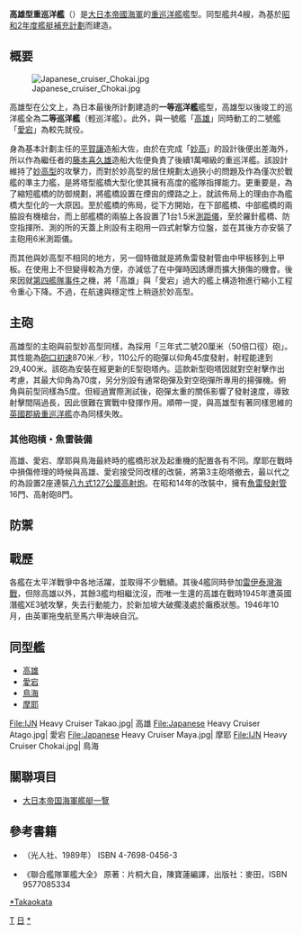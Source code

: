 {{noteTA
|1=zh-hans:战列舰; zh-hant:戰艦;
|2=zh-hans:舾装; zh-hant:艤裝;
|G1=Military
|G2=Shipname
|G3=地名
}}
{{軍艦模板
|名稱= 高雄型重巡洋艦 [[File:Naval_Ensign_of_Japan.svg|30px]]
|圖片= [[file:Japanese_Heavy_Cruiser_Maya.jpg|300px]]
|照片說明= 
|艦種= [[重巡洋艦|重巡洋艦]]
|艦名= 山岳名
|擁有國= [[File:Merchant_flag_of_Japan_(1870).svg|25px]] [[大日本帝國|大日本帝國]]
|前型= [[妙高型重巡洋艦|妙高型重巡洋艦]]
|次型= [[最上级重巡洋舰|最上型重巡洋艦]]
|同型= [[高雄號重巡洋艦|高雄]]、[[愛宕號重巡洋艦|愛宕]]、[[鳥海號重巡洋艦|鳥海]]、[[摩耶號重巡洋艦|摩耶]]
|服役= 
|結局= 
|基準= 
|滿載=
|排水= 計劃：9,850噸（基準）<br>實際：11,490噸→13,400噸（愛宕）
|長度= 203.76米<br /> 192.5米（水線長） 
|闊度= 18.999米→20.4米
|吃水= 6.11米（基準）<br />6.53米→6.32米（滿載）
|引擎= 艦本式蒸汽渦輪機（4座4軸）
|鍋爐= 呂號艦本式重油専燒鍋爐12座<br>（當中6座附設有空氣預熱器）
|燃料= 重油：2,645噸→2,318噸
|出力= 132,000匹→13,3000匹
|極速= 35節→34.2節
|續航= 14節8500浬→18節5,050浬
|乘員= 773人→900人
|艦載機= 水上偵察機3架→4架（彈射器2座）<br>摩耶：水上偵察機2架（彈射器2座）
|裝備= '''竣工時'''<br>三年式二號20.3厘米聯装砲5座<br>十年式12厘米單裝高角砲4座<br>毘式40毫米單裝機關砲2座<br>61厘米聯装魚雷發射管4座8門<br>（九〇式魚雷16枚）<br>'''改裝後'''<br>三年式二號20.3厘米聯装砲5座<br>八九式12.7厘米聯裝高角砲4座<br>25毫米聯裝機槍4座<br>九三式13毫米聯裝機槍4座<br>61厘米四聯装魚雷發射管4座16門<br>（九三式魚雷24枚）<br>'''摩耶'''<br>三年式二號20.3厘米聯装砲4座<br>八九式12.7厘米聯裝高角砲6座<br>61厘米四聯装魚雷發射管4座16門<br>（九三式魚雷24枚）<br>九六式25毫米聯裝機槍6座、三聯裝6座<br>九三式13毫米聯裝機槍2座
|裝甲= '''舷側'''<br>127毫米（最厚位置）<br>38毫米（水線下）<br>'''水平'''<br>34～46毫米<br>'''主砲'''<br>25毫米（前盾、側盾、天蓋、後盾）<br>
'''砲座'''<br>38毫米（甲板至上部）<br>25毫米（甲板至下部）<br>'''彈藥庫'''<br>38毫米～76毫米（舷側）<br>47毫米（天蓋）<br>装甲总重量2406吨
}}

'''高雄型重巡洋艦'''（{{lang|ja|たかおがたじゅうじゅんようかん}}）是[[大日本帝國海軍|大日本帝國海軍]]的[[重巡洋艦|重巡洋艦]]艦型。同型艦共4艘，為基於[[昭和2年度艦艇補充計劃|昭和2年度艦艇補充計劃]]而建造。

== 概要 ==
[[File:Japanese_cruiser_Chokai.jpg|thumb]]

高雄型在公文上，為日本最後所計劃建造的'''一等巡洋艦'''艦型，高雄型以後竣工的巡洋艦全為'''二等巡洋艦'''（輕巡洋艦）。此外，與一號艦「[[高雄號重巡洋艦|高雄]]」同時動工的二號艦「[[愛宕號重巡洋艦|愛宕]]」為較先就役。

身為基本計劃主任的[[平賀讓|平賀讓]]造船大佐，由於在完成「[[妙高號重巡洋艦|妙高]]」的設計後便出差海外，所以作為繼任者的[[藤本喜久雄|藤本喜久雄]]造船大佐便負責了後續1萬噸級的重巡洋艦。該設計維持了[[妙高型重巡洋艦|妙高型]]的攻擊力，而對於妙高型的居住規劃太過狹小的問題及作為僅次於戰艦的準主力艦，是將塔型艦橋大型化使其擁有高度的艦隊指揮能力。更重要是，為了縮短艦橋的防御規劃，將艦橋設置在煙囪的煙路之上，就該佈局上的理由亦為艦橋大型化的一大原因。至於艦橋的佈局，從下方開始，在下部艦橋、中部艦橋的兩脇設有機槍台，而上部艦橋的兩脇上各設置了1台1.5米[[測距儀|測距儀]]，至於羅針艦橋、防空指揮所、測的所的天蓋上則設有主砲用一四式射撃方位盤，並在其後方亦安裝了主砲用6米測距儀。

而其他與妙高型不相同的地方，另一個特徵就是將魚雷發射管由中甲板移到上甲板。在使用上不但變得較為方便，亦減低了在中彈時因誘爆而擴大損傷的機會。後來因就[[第四艦隊事件|第四艦隊事件]]之機，將「高雄」與「愛宕」過大的艦上構造物進行縮小工程令重心下降。不過，在航速與穩定性上稍遜於妙高型。

== 主砲 ==
高雄型的主砲與前型妙高型同樣，為採用「三年式二號20厘米（50倍口徑）砲」。其性能為[[砲口初速|砲口初速]]870米／秒，110公斤的砲彈以仰角45度發射，射程能達到29,400米。該砲為安裝在經更新的E型砲塔內。這款新型砲塔因就對空射擊作出考慮，其最大仰角為70度，另分別設有通常砲彈及對空砲彈所專用的揚彈機。俯角與前型同樣為5度。但經過實際測試後，砲彈太重的關係影響了發射速度，導致射擊間隔過長，因此很難在實戰中發揮作用。順帶一提，與高雄型有著同樣思維的[[英國|英國]][[郡級巡洋艦|郡級重巡洋艦]]亦為同樣失敗。

=== 其他砲槓・魚雷裝備 ===
高雄、愛宕、摩耶與鳥海最終時的艦橋形狀及起重機的配置各有不同。摩耶在戰時中損傷修理的時候與高雄、愛宕接受同改樣的改裝，將第3主砲塔撤去，最以代之的為設置2座連裝[[八九式127公厘高射炮|八九式127公厘高射炮]]。在昭和14年的改裝中，擁有[[魚雷發射管|魚雷發射管]]16門、高射砲8門。

== 防禦  ==

== 戰歷 ==
各艦在太平洋戰爭中各地活躍，並取得不少戰績。其後4艦同時參加[[雷伊泰灣海戰|雷伊泰灣海戰]]，但除高雄以外，其餘3艦均相繼沈沒，而唯一生還的高雄在戰時1945年遭英國潛艦XE3號攻擊，失去行動能力，於新加坡大破擱淺處於癱瘓狀態。1946年10月，由英軍拖曳航至馬六甲海峽自沉。

== 同型艦 ==
*[[高雄號重巡洋艦|高雄]]
*[[愛宕號重巡洋艦|愛宕]]
*[[鳥海號重巡洋艦|鳥海]]
*[[摩耶號重巡洋艦|摩耶]]
<gallery>
File:IJN Heavy Cruiser Takao.jpg| 高雄 
File:Japanese Heavy Cruiser Atago.jpg| 愛宕 
File:Japanese Heavy Cruiser Maya.jpg| 摩耶 
File:IJN Heavy Cruiser Chokai.jpg| 鳥海 
</gallery>

== 關聯項目 ==
{{Commonscat|Takao class cruiser}} 
* [[大日本帝国海軍艦艇一覽|大日本帝国海軍艦艇一覽]]

== 參考書籍 ==
*{{ja}}{{lang|ja|雑誌「丸」編集部『<small>写真</small> 日本の軍艦 第6巻 <small>重巡Ⅱ</small>』}}（光人社、1989年） ISBN 4-7698-0456-3
*{{zh-tw}}《聯合艦隊軍艦大全》 原著：片桐大自，陳寶蓮編譯，出版社：麥田，ISBN 9577085334

{{二戰日本海軍艦船}}
{{日本重巡洋艦}}

[[category:日本巡洋艦|*Takaokata]]
[[Category:日本軍艦艦級|T]]
[[Category:重巡洋舰|日]]
[[Category:高雄级重巡洋舰|*]]